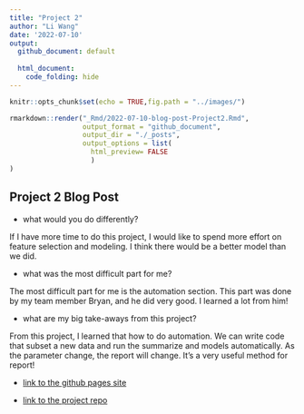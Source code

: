 ```yaml
---
title: "Project 2"
author: "Li Wang"
date: '2022-07-10'
output: 
  github_document: default
   
  html_document:
    code_folding: hide
---
```


```r
knitr::opts_chunk$set(echo = TRUE,fig.path = "../images/")
```

```r
rmarkdown::render("_Rmd/2022-07-10-blog-post-Project2.Rmd", 
                  output_format = "github_document",
                  output_dir = "./_posts",
                  output_options = list(
                    html_preview= FALSE
                    )
)
```

## Project 2 Blog Post


+ what would you do differently?

If I have more time to do this project, I would like to spend more effort on feature selection and modeling. I think there would be a better model than we did.


+ what was the most difficult part for me?

The most difficult part for me is the automation section. This part was done by my team member Bryan, and he did very good. I learned a lot from him!


+ what are my big take-aways from this project?

From this project, I learned that how to do automation. We can write code that subset a new data and run the summarize and models automatically. As the parameter change, the report will change. It's a very useful method for report!


+ [link to the github pages site](https://bbittne.github.io/ST558-Project2/)

+ [link to the project repo](https://github.com/bbittne/ST558-Project2)
